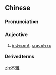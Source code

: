 ==Chinese==
{{zh-forms}}

===Pronunciation===
{{zh-pron
|m=不yǎ
|c=bat1 ngaa5
|mn=put-ngá
|cat=a
}}

===Adjective===
{{zh-adj}}

# [[indecent]]; [[graceless]]
#: {{zh-x|不雅 視頻|'''indecent''' video}}

====Derived terms====
{{zh-der|不雅觀}}

[[zh:不雅]]